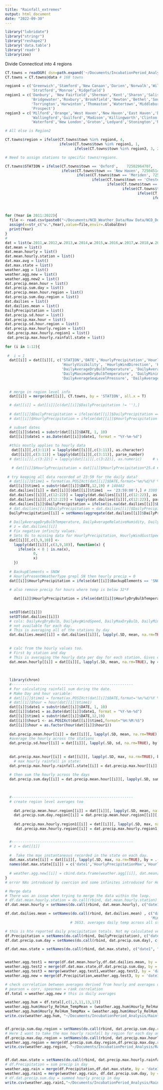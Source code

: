 ```yaml
---
title: "Rainfall_extremes"
output: html_document
date: "2022-09-30"
---
```


```r
library("lubridate")
library("stringr")
library("reshape2")
library('data.table')
library('readr')
library(zoo)
```



Divide Connecticut into 4 regions 
```r
CT.towns = readOGR( dsn=path.expand('~/Documents/IncubationPeriod_Analysis/Town Boundary Index Map'), layer= 'geo_export_d7337770-08c3-42da-ac3d-67051c9d5f93')
CT.towns = CT.towns@data # 168 towns 

region4 = c('Greenwich','Stamford','New Canaan','Darien','Norwalk','Wilton','Westport','Fairfiel','Redding','Bridgeport','Trumbull','Easton','Shelton',
            'Stratford','Monroe','Ridgefield')
region1 = c('Danbury', 'New Fairfield','Sherman','Kent','Sharon','Salisbury','North Canaan','Canaan','Cornwall','Warren','Washington','New Milford',
            'Bridgewater','Roxbury','Brookfield','Newton','Bethel','Southbury','Woodbury','Bethlehem','Morris','Litchfield','Goshen','Norfolk',
            'Torrington','Harwinton','Thomaston','Watertown','Middlebury','Oxford','Seymour','Beacon Falls','Naugatuck','Waterbury','Plymouth','Wolcott',
            'Prospect')
region3 = c('Milford','Orange','West Haven','New Haven','East Haven','Derby','Ansonia','Woodbridge','Bethany','Hamden','North Haven','Branford','North Branford',
            'Wallingford','Guilford','Madison','Killingworth','Clinton','Westbrook','Old Saybrook', 'Old Lyme','Lyme','Essex','Deep River','Chester','East Lyme',
            'Waterford','New London','Groton','Ledyard','Stonington','North Stonington','Meriden','Cheshire','Southington')

# All else is Region2 

CT.towns$region = ifelse(CT.towns$town %in% region4, 4,
                         ifelse(CT.towns$town %in% region1, 1,
                                ifelse(CT.towns$town %in% region3, 3, 2)))

# Need to assign stations to specific towns/regions. 

CT.towns$STATION = ifelse(CT.towns$town == 'Oxford', 	72502964707,
                          ifelse(CT.towns$town == 'New Haven', 72504514758,
                                 ifelse(CT.towns$town == 'Meriden', 72502754788,
                                        ifelse(CT.towns$town == 'Chester', 72054500169,
                                               ifelse(CT.towns$town == 'Stratford', 72504094702,
                                                      ifelse(CT.towns$town == 'Hartford', 72508714752,
                                                             ifelse(CT.towns$town == 'Windham', 72508454767,
                                                                    ifelse(CT.towns$town == 'Groton', 72504614707,
                                                                           ifelse(CT.towns$town == 'Danbury',	72508654734,
                                                                                  ifelse(CT.towns$town == 'Windsor Locks', 72508014740, 99))))))))))


```




```r
for (Year in 2011:2022){
  file <- read.csv(paste0("~/Documents/NCD_Weather_Data/Raw Data/NCD_Download_",Year,".csv"), sep=",")
  assign(x=str_c("w.",Year),value=file,envir=.GlobalEnv)
  print(Year)
}
# 
dat = list(w.2011,w.2012,w.2013,w.2014,w.2015,w.2016,w.2017,w.2018,w.2019,w.2020,w.2021,w.2022)
dat.mean = list()
dat.mean.hourly = list()
dat.mean.hourly.station = list()
dat.max.avg = list()
dat.max.state = list()
weather.agg = list()
weather.agg.new = list()
weather.agg.new2 = list()
dat.precip.mean.hour = list()
dat.precip.sum.day = list()
dat.precip.mean.hour.region = list()
dat.precip.sum.day.region = list()
dat.dailies = list()
dat.dailies.mean = list()
DailyPrecipitation = list()
dat.precip.sd.hour = list()
dat.precip.max.hour = list()
dat.precip.sd.hour.region = list()
dat.precip.max.hourly.region = list()
 dat.precip.max.hourly.region1 = list()
 dat.precip.max.hourly.rainfall.state = list()
 
for (i in 1:12){
  
 #  i = 1
  dat[[i]] = dat[[i]][, c('STATION','DATE','HourlyPrecipitation','HourlyRelativeHumidity','HourlySeaLevelPressure', 'HourlyStationPressure',
                          'HourlyVisibility', 'HourlyWindDirection', 'HourlyWindGustSpeed', 'HourlyWindSpeed','HourlyDryBulbTemperature',
                          'DailyAverageDryBulbTemperature', 'DailyAverageWindSpeed','DailyAverageStationPressure', 'DailyAverageRelativeHumidity',
                          'DailyMaximumDryBulbTemperature', 'DailyMinimumDryBulbTemperature', 'DailyPeakWindSpeed', 'DailyPeakWindDirection','DailyPrecipitation',
                          'DailyAverageSeaLevelPressure', 'DailyAverageWetBulbTemperature', 'BackupElements', 'HourlyPresentWeatherType')]
  
  
  # merge in region level info 
  dat[[i]] = merge(dat[[i]], CT.towns, by = 'STATION', all.x = T)

  # dat[[i]] = dat[[i]][c(dat[[i]]$DailyPrecipitation != ''),]
  
  # dat[[i]]$DailyPrecipitation = ifelse(dat[[i]]$DailyPrecipitation == 'T', 0, dat[[i]]$DailyPrecipitation)
  # dat[[i]]$HourlyPrecipitation = ifelse(dat[[i]]$HourlyPrecipitation == 'T', 0, dat[[i]]$HourlyPrecipitation)

  # subset dates
  dat[[i]]$date1 = substr(dat[[i]]$DATE, 1, 10)
  dat[[i]]$date1 = as.Date(dat[[i]]$date1, format = "%Y-%m-%d")
  
  #this mostly applies to hourly data 
   dat[[i]][,c(3:11)] = lapply(dat[[i]][,c(3:11)], as.character)
   dat[[i]][,c(3:11)] = lapply(dat[[i]][,c(3:11)], parse_number)
  # dat[[i]][,c(3:22)] = lapply(dat[[i]][,c(3:22)], as.numeric)     # w.2020 hourly precipitation data is good at this point.

   # dat[[i]]$HourlyPrecipitation = dat[[i]]$HourlyPrecipitation*25.4 # hourly precipitation is in inches
   
 # try keeping all data recorded at 23:59 for the daily data? 
  # dat[[i]]$time1 = format(as.POSIXct(dat[[i]]$DATE,format='%m/%d/%Y %H:%M:%S'),format='%m/%d/%Y')
  dat[[i]]$time1 = substr(dat[[i]]$DATE,12,19) # 140482
  dat.dailies[[i]] = dat[[i]][(dat[[i]]$time1  == '23:59:00'),] # 3380 
  dat.dailies[[i]][,c(12:22)] = lapply(dat.dailies[[i]][,c(12:22)], as.character)
  dat.dailies[[i]][,c(12:22)] = lapply(dat.dailies[[i]][,c(12:22)], parse_number)
  dat.dailies[[i]]$DailyPrecipitation = ifelse(is.na(dat.dailies[[i]]$DailyPrecipitation), 0, dat.dailies[[i]]$DailyPrecipitation)
  # dat.dailies[[i]]$DailyPrecipitation = dat.dailies[[i]]$DailyPrecipitation*25.4 # daily precipitation is in inches
  DailyPrecipitation[[i]] = setNames(aggregate(dat.dailies[[i]]$DailyPrecipitation ~ dat.dailies[[i]]$date1, FUN = 'mean'), c("date1", "DailyPrecipitation"))
  
  # DailyAverageDryBulbTemperature, DailyAverageRelativeHumidity, DailyAverageSeaLevelPressure, AvgStationPressure, Avg Windspeed and do na.rm for the rest 
  # z = dat.dailies[[i]]
  # Fix negative infinity values. 
  # Sets 0s to missing data for HourlyPrecipitation, HourlyWindGustSpeed, HourlyWindSpeed
  dat[[i]][,c(3,9,10)] <-
    lapply(dat[[i]][,c(3,9,10)], function(x) {
      ifelse(x < 0 | is.na(x),
             0,
             x)
    })
  
  # BackupElements = SNOW
  # HourlyPresentWeatherType grepl SN then hourly precip = 0 
  dat[[i]]$HourlyPrecipitation = ifelse(dat[[i]]$BackupElements == 'SNOW' | grepl('SN', dat[[i]]$HourlyPresentWeatherType), 0, dat[[i]]$HourlyPrecipitation)
  
  # also remove precip for hours where temp is below 32*F

    dat[[i]]$HourlyPrecipitation = ifelse(dat[[i]]$HourlyDryBulbTemperature <32, 0, dat[[i]]$HourlyPrecipitation)
  
  
  setDT(dat[[i]])
  setDT(dat.dailies[[i]])
  # cols: DailyAvgDryBulb, DailyAvgWindSpeed, DailyMaxDryBulb, DailyMinDryBulb, DailyPeakWind, DailyWindDirection,DailyPrecipitation
  # not available for each day. 
  # This is averaging all of the stations by day 
  dat.dailies.mean[[i]] = dat.dailies[[i]][, lapply(.SD, mean, na.rm=TRUE), by = .(date1), .SDcols = c('DailyAverageDryBulbTemperature', 'DailyAverageWindSpeed', 'DailyMaximumDryBulbTemperature', 
                                                                                       'DailyMinimumDryBulbTemperature', 'DailyPeakWindSpeed', 'DailyPeakWindDirection',
                                                                                       'DailyAverageRelativeHumidity', 'DailyAverageStationPressure')]
  # calc from the hourly values too. 
  # First by station and day 
  # This is averaging the hourly data per day for each station. Gives daily station average. Which should approx the dat.mean from above? 
  dat.mean.hourly[[i]] = dat[[i]][, lapply(.SD, mean, na.rm=TRUE), by = .(date1), .SDcols = c('HourlyRelativeHumidity',
                                                                                                      'HourlySeaLevelPressure', 'HourlyStationPressure',
                                                                                                      'HourlyVisibility', 'HourlyWindDirection', 'HourlyWindGustSpeed',
                                                                                                      'HourlyWindSpeed','HourlyDryBulbTemperature')]
  library(chron)
  #--------------------------------------------------------
  # For calculating rainfall sum during the date. 
  # Make Day and hour variable: 
  # dat[[i]]$time1 = format(as.POSIXct(dat[[i]]$DATE,format='%m/%d/%Y %H:%M:%S'),format='%m/%d/%Y')
  # dat[[1]]$hour = hour(dat[[1]]$time1)
  dat[[i]]$date1 = substr(dat[[i]]$DATE, 1, 10)
  dat[[i]]$date1 = as.Date(dat[[i]]$date1, format = "%Y-%m-%d")
  dat[[i]]$time1 = substr(dat[[i]]$DATE,12,19) 
  dat[[i]]$hour1 <- as.POSIXct(dat[[i]]$time1,format="%H:%M:%S")
  dat[[i]]$hour = as.factor(hour(dat[[i]]$hour1))
  
  dat.precip.mean.hour[[i]] = dat[[i]][, lapply(.SD, mean, na.rm=TRUE), by = .(hour, date1), .SDcols = c('HourlyPrecipitation')] 
  #average the hourly across the stations
  dat.precip.sd.hour[[i]] = dat[[i]][, lapply(.SD, sd, na.rm=TRUE), by = .(hour, date1), .SDcols = c('HourlyPrecipitation')]
  
  
  dat.precip.max.hour[[i]] = dat[[i]][, lapply(.SD, max, na.rm=TRUE), by = .(hour, date1), .SDcols = c('HourlyPrecipitation')]
    # max hourly rainfall in state: 
  dat.precip.max.hourly.rainfall.state[[i]] = dat.precip.max.hour[[i]][, lapply(.SD, max, na.rm=TRUE), by = .(date1), .SDcols = c('HourlyPrecipitation')]
     
  # then sum the hourly across the days 
  dat.precip.sum.day[[i]] = dat.precip.mean.hour[[i]][, lapply(.SD, sum, na.rm=TRUE), by = .(date1), .SDcols = c('HourlyPrecipitation')]
  

  
  #--------------------------------------------------------
  # create region level averages too 
  
    dat.precip.mean.hour.region[[i]] = dat[[i]][, lapply(.SD, mean, na.rm=TRUE), by = .(hour, date1, region), .SDcols = c('HourlyPrecipitation')] 
    dat.precip.sum.day.region[[i]] = dat.precip.mean.hour.region[[i]][, lapply(.SD, sum, na.rm=TRUE), by = .(date1, region), .SDcols = c('HourlyPrecipitation')]
    
    dat.precip.max.hourly.region1[[i]] = dat[[i]][, lapply(.SD, max, na.rm=TRUE), by = .(hour, date1, region), .SDcols = c('HourlyPrecipitation')]
     dat.precip.max.hourly.region[[i]] = dat.precip.max.hourly.region1[[i]][, lapply(.SD, max, na.rm=TRUE), by = .(date1, region), .SDcols = c('HourlyPrecipitation')]


  #--------------------------------------------------------  
  # z = dat[[1]]
  
  #  Take the max instantaneous recorded in the state on each day. 
  dat.max.state[[i]] = dat[[i]][, lapply(.SD, max, na.rm=TRUE), by = .(date1), .SDcols = c('HourlyPrecipitation','HourlyRelativeHumidity','HourlyWindGustSpeed', 'HourlyDryBulbTemperature')]
  names(dat.max.state[[i]]) = c('date1','HourlyPrecipitationMax','HourlyRelativeHumidityMax','HourlyWindGustSpeedMax', 'HourlyDryBulbTemperatureMax')
  
  # weather.agg.new[[i]] = cbind.data.frame(weather.agg[[i]], dat.mean[[i]][,c(2:8)],dat.mean.hourly[[i]][,c(2:10)], dat.max.state[[i]][,c(2,3,4)], dat.max.avg[[i]][,c(2,3,4)])
}
# error NAs introduced by coercion and some infinites introduced for Hourly Relative Humidity 

# Merge data
# There was an issue when trying to merge the data within the loop. 
# df.dat.mean.hourly.station = do.call(rbind, dat.mean.hourly.station) # 36431. Has NaNs
df.dat.mean.hourly = setNames(do.call(rbind, dat.mean.hourly), c("date1",'Hourly_RelHum_Mean', 'Hourly_SeaPressure_Mean', 'Hourly_StationPressure_Mean','Hourly_Visibility_Mean', 'Hourly_WindDir_Mean', 'HourlyWindGust_Mean','HourlyWindSpeed_Mean', 'Hourly_Temp_Mean')) # 3653

df.dat.dailies.mean = setNames(do.call(rbind, dat.dailies.mean) , c("date1",'Temp_Mean', 'AvgWindSpeed_Mean', 'MaxTemp_Mean',
                                                                   'MinTemp_Mean', 'PeakWindSpd_Mean','PeakWindDir_Mean', 'AvgRelHum_Mean', 'AvgPressure_Mean'))
                              # 3653. averages daily temp across all stations

# this is hte reported daily precipitation totals. Not my calculated versions 
df.Precipitation = setNames(do.call(rbind, DailyPrecipitation), c("date1",'Reported_PrecipSum'))
df.dat.precip.sum.day = setNames(do.call(rbind, dat.precip.sum.day), c("date1", "Precip_Sum_Calc"))

df.dat.max.state = setNames(do.call(rbind, dat.max.state), c("date1", "Precip_Max_inState", 'RelHumidity_Max_inState', 'WindGust_Max_inState', 'Temp_Max_inState'))


weather.agg.test1 = merge(df.dat.mean.hourly,df.dat.dailies.mean, by = 'date1') # good
weather.agg.test2 = merge(df.dat.max.state,df.dat.precip.sum.day, by = 'date1') # good
weather.agg.test3 = merge(weather.agg.test1,weather.agg.test2, by = 'date1')
weather.agg.new = merge(df.Precipitation,weather.agg.test3, by = 'date1')

# check correlation between averages derived from hourly and averages derived from daily? 
# pearson = corr, spearman = rank correlation
df.total = weather.agg.new # this is daily averages 

weather.agg.hum = df.total[,c(1,3,11,13,17)]
weather.agg.hum$Hourly_RelHum_TempMean = (weather.agg.hum$Hourly_RelHum_Mean/100)*weather.agg.hum$Temp_Mean
weather.agg.hum$Hourly_RelHum_TempMax = (weather.agg.hum$Hourly_RelHum_Mean/100)*weather.agg.hum$MaxTemp_Mean
write.csv(weather.agg.hum, "~/Documents/IncubationPeriod_Analysis/Rainfall CSVs/weather_agg_humidity_state.csv", row.names = F)


df.precip.sum.day.region = setNames(do.call(rbind, dat.precip.sum.day.region), c("date1",'region','Daily_PrecipSum'))
# Here I want to take the max hourly rainfall by region for each day and region
df.precip.max.day.region = setNames(do.call(rbind, dat.precip.max.hourly.region), c("date1",'region','Hourly_PrecipMax'))
weather.agg.region = merge(df.precip.sum.day.region,df.precip.max.day.region, by = c('date1','region'))
write.csv(weather.agg.region, "~/Documents/IncubationPeriod_Analysis/Rainfall CSVs/weather_agg_rain_region.csv", row.names = F) # 977 obs


df.dat.max.state = setNames(do.call(rbind, dat.precip.max.hourly.rainfall.state), c("date1", "Precip_MaxHourly_inState"))
# df.Precipitation = sum precip in day
weather.agg.rain = merge(df.Precipitation,df.dat.max.state, by = 'date1')
weather.agg.rain1 = merge(weather.agg.rain, df.dat.precip.sum.day, by = 'date1')
# df.dat.precip.sum.day = summed hourly precip in day 
write.csv(weather.agg.rain1,"~/Documents/IncubationPeriod_Analysis/Rainfall CSVs/weather_agg_rain_state.csv", row.names = F) # 977 obs


```














